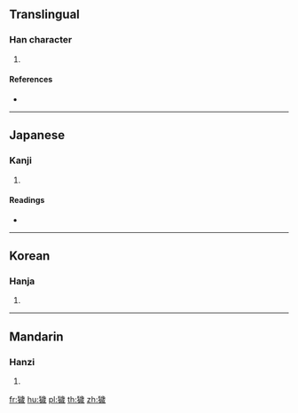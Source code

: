 {{character info/new}}
==Translingual==

===Han character===
{{Han char|rn=94|rad=犬|as=13|sn=16|four=41253|canj=KHYMH}}

# {{defn|Han|sort=犬13}}

====References====
* {{Han ref|kx=0719.270|dkj=20728|dj=1131.030|hdz=21371.070|uh=7369|ud=29545|bh=EA5B|bd=59995}}

----

==Japanese==

===Kanji===
{{ja-kanji|grade=|rs=犬13}}

# {{defn|lang=ja|sort=犬13}}

====Readings====
* {{ja-readings|on=[[わい]] (wai), [[え]] (e)|kun=}}

----

==Korean==

===Hanja===
{{ko-hanja|hangeul=예|eumhun=|rv=ye|mr=ye|y=yey}}

# {{defn|lang=ko|sort=犬13}}

----

==Mandarin==

===Hanzi===
{{cmn-hanzi|pin=[[huì]] ([[hui4]])|wg=hui<sup>4</sup>}}

# {{defn|lang=cmn|sort=犬13}}

[[fr:獩]]
[[hu:獩]]
[[pl:獩]]
[[th:獩]]
[[zh:獩]]